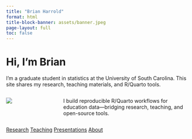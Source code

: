 ```yaml
---
title: "Brian Harrold"
format: html
title-block-banner: assets/banner.jpeg
page-layout: full
toc: false
---
```



# Hi, I’m Brian

I’m a graduate student in statistics at the University of South Carolina. This site shares my research, teaching materials, and R/Quarto tools.

:::: {.columns}
::: {.column width="28%"}
![](assets/headshot.jpeg){.img-fluid .rounded-circle style="max-width:180px"}
:::
::: {.column width="72%"}
I build reproducible R/Quarto workflows for education data—bridging research, teaching, and open-source tools.
:::
::::

[Research](research.qmd){.btn .btn-primary}
[Teaching](teaching.qmd){.btn .btn-primary}
[Presentations](presentations.qmd){.btn .btn-primary}
[About](about.qmd){.btn .btn-primary}

